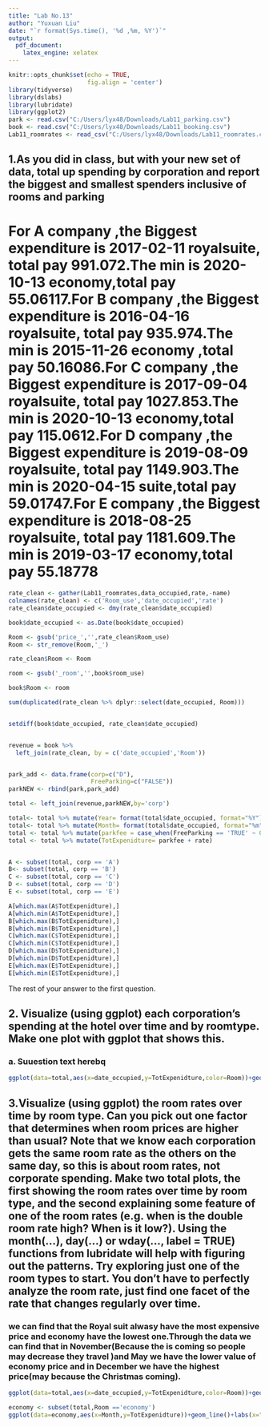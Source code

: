 ---
title: "Lab No.13"
author: "Yuxuan Liu"
date: "`r format(Sys.time(), '%d ,%m, %Y')`"
output:
  pdf_document:
    latex_engine: xelatex
---

```{r setup, include=TRUE}
knitr::opts_chunk$set(echo = TRUE,
                      fig.align = 'center')
library(tidyverse)
library(dslabs)
library(lubridate)
library(ggplot2)
park <- read.csv("C:/Users/lyx48/Downloads/Lab11_parking.csv")
book <- read.csv("C:/Users/lyx48/Downloads/Lab11_booking.csv")
Lab11_roomrates <- read_csv("C:/Users/lyx48/Downloads/Lab11_roomrates.csv")
```

## 1.As you did in class, but with your new set of data, total up spending by corporation and report the biggest and smallest spenders inclusive of rooms and parking

# For A company ,the Biggest expenditure is 2017-02-11	royalsuite, total pay 991.072.The min is 2020-10-13	economy,total pay 55.06117.For B company ,the Biggest expenditure is 2016-04-16	royalsuite, total pay 935.974.The min is 2015-11-26	economy	,total pay 50.16086.For C company ,the Biggest expenditure is 2017-09-04	royalsuite, total pay 1027.853.The min is 2020-10-13	economy,total pay 115.0612.For D company ,the Biggest expenditure is 2019-08-09	royalsuite, total pay 1149.903.The min is 2020-04-15	suite,total pay 59.01747.For E company ,the Biggest expenditure is 2018-08-25	royalsuite, total pay 1181.609.The min is 2019-03-17	economy,total pay 55.18778

```{r q1}
rate_clean <- gather(Lab11_roomrates,data_occupied,rate,-name)
colnames(rate_clean) <- c('Room_use','date_occupied','rate')
rate_clean$date_occupied <- dmy(rate_clean$date_occupied)

book$date_occupied <- as.Date(book$date_occupied)

Room <- gsub('price_','',rate_clean$Room_use)
Room <- str_remove(Room,'_')

rate_clean$Room <- Room

room <- gsub('_room','',book$room_use)

book$Room <- room

sum(duplicated(rate_clean %>% dplyr::select(date_occupied, Room)))


setdiff(book$date_occupied, rate_clean$date_occupied)


revenue = book %>%
  left_join(rate_clean, by = c('date_occupied','Room'))


park_add <- data.frame(corp=c("D"),
                       FreeParking=c("FALSE"))
parkNEW <- rbind(park,park_add)

total <- left_join(revenue,parkNEW,by='corp')

total<- total %>% mutate(Year= format(total$date_occupied, format="%Y"))
total<- total %>% mutate(Month= format(total$date_occupied, format="%m"))
total <- total %>% mutate(parkfee = case_when(FreeParking == 'TRUE' ~ 0,FreeParking == 'FALSE' ~ 60))
total <- total %>% mutate(TotExpenidture= parkfee + rate)


A <- subset(total, corp == 'A')
B<- subset(total, corp == 'B')
C <- subset(total, corp == 'C')
D <- subset(total, corp == 'D')
E <- subset(total, corp == 'E')

A[which.max(A$TotExpenidture),]
A[which.min(A$TotExpenidture),]
B[which.max(B$TotExpenidture),]
B[which.min(B$TotExpenidture),]
C[which.max(C$TotExpenidture),]
C[which.min(C$TotExpenidture),]
D[which.max(D$TotExpenidture),]
D[which.min(D$TotExpenidture),]
E[which.max(E$TotExpenidture),]
E[which.min(E$TotExpenidture),]
```

The rest of your answer to the first question.

\newpage
## 2. Visualize (using ggplot) each corporation’s spending at the hotel over time and by roomtype. Make one plot with ggplot that shows this.

### a. Suuestion text herebq

```{r q2}
ggplot(data=total,aes(x=date_occupied,y=TotExpenidture,color=Room))+geom_line()+facet_grid(corp~.)+labs(x="Date",y="Total Expenidture")

```
## 3.Visualize (using ggplot) the room rates over time by room type. Can you pick out one factor that determines when room prices are higher than usual? Note that we know each corporation gets the same room rate as the others on the same day, so this is about room rates, not corporate spending. Make two total plots, the first showing the room rates over time by room type, and the second explaining some feature of one of the room rates (e.g. when is the double room rate high? When is it low?). Using the month(...), day(...) or wday(..., label = TRUE) functions from lubridate will help with figuring out the patterns. Try exploring just one of the room types to start. You don’t have to perfectly analyze the room rate, just find one facet of the rate that changes regularly over time.

### we can find that the Royal suit alwasy have the most expensive price and economy have the lowest one.Through the data we can find that in November(Because the is coming so people may decrease they travel )and May we have the lower value of economy  price and in December we have the highest price(may because the Christmas coming).


```{r q3}
ggplot(data=total,aes(x=date_occupied,y=TotExpenidture,color=Room))+geom_line()+labs(x="Date",y="Total Expenidture")

economy <- subset(total,Room =='economy')
ggplot(data=economy,aes(x=Month,y=TotExpenidture))+geom_line()+labs(x="Date",y="Total Expenidture")+facet_grid(Year~.)

```